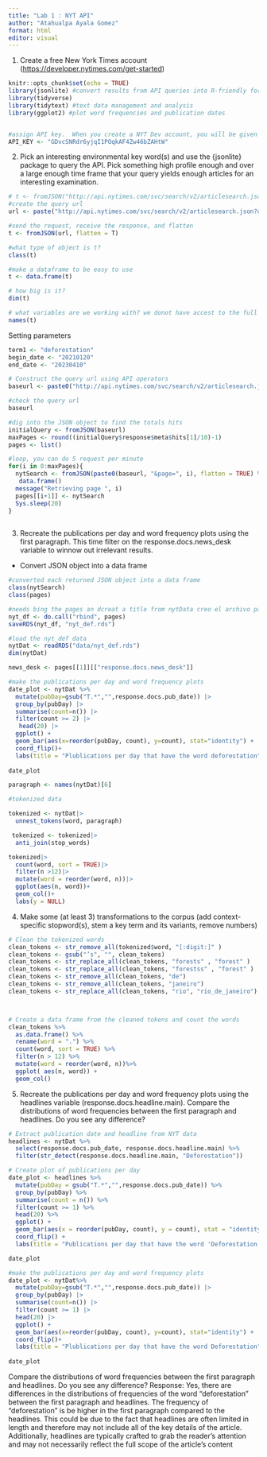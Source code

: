 ```yaml
---
title: "Lab 1 : NYT API"
author: "Atahualpa Ayala Gomez"
format: html
editor: visual
---
```


1.  Create a free New York Times account (<https://developer.nytimes.com/get-started>)

```r
knitr::opts_chunk$set(echo = TRUE)
library(jsonlite) #convert results from API queries into R-friendly formats 
library(tidyverse)
library(tidytext) #text data management and analysis
library(ggplot2) #plot word frequencies and publication dates


#assign API key.  When you create a NYT Dev account, you will be given a key
API_KEY <- "GDvcSNRdr6yjqI1POqkAF4Zw46bZAHtW"
```

2.  Pick an interesting environmental key word(s) and use the {jsonlite} package to query the API. Pick something high profile enough and over a large enough time frame that your query yields enough articles for an interesting examination.

```r

# t <- fromJSON("http://api.nytimes.com/svc/search/v2/articlesearch.json?q=haaland&api-key=",API_KEY,flatten = TRUE) 
#create the query url
url <- paste("http://api.nytimes.com/svc/search/v2/articlesearch.json?q=deforestation&api-key=",API_KEY, sep ="")

#send the request, receive the response, and flatten
t <- fromJSON(url, flatten = T)
```

```r
#what type of object is t?
class(t) 

#make a dataframe to be easy to use
t <- data.frame(t)

# how big is it?
dim(t)

# what variables are we working with? we donot have accest to the full text, are more by parts. 
names(t)

```

Setting parameters

```r
term1 <- "deforestation"
begin_date <- "20210120"
end_date <- "20230410"

# Construct the query url using API operators
baseurl <- paste0("http://api.nytimes.com/svc/search/v2/articlesearch.json?q=",term1,"&begin_date=",begin_date,"&end_date=",end_date,"&facet_filter=true&api-key=","GDvcSNRdr6yjqI1POqkAF4Zw46bZAHtW", sep="")

#check the query url
baseurl
```

```r
#dig into the JSON object to find the totals hits
initialQuery <- fromJSON(baseurl)
maxPages <- round((initialQuery$response$meta$hits[1]/10)-1)
pages <- list()

#loop, you can do 5 request per minute
for(i in 0:maxPages){
  nytSearch <- fromJSON(paste0(baseurl, "&page=", i), flatten = TRUE) %>%
   data.frame() 
  message("Retrieving page ", i)
  pages[[i+1]] <- nytSearch 
  Sys.sleep(20) 
}
 
```

3.  Recreate the publications per day and word frequency plots using the first paragraph. This time filter on the response.docs.news_desk variable to winnow out irrelevant results.


-   Convert JSON object into a data frame
```r
#converted each returned JSON object into a data frame
class(nytSearch)
class(pages)

#needs bing the pages an dcreat a title from nytData creo el archivo para compartir
nyt_df <- do.call("rbind", pages)
saveRDS(nyt_df, "nyt_def.rds")

#load the nyt_def data
nytDat <- readRDS("data/nyt_def.rds")
dim(nytDat)

news_desk <- pages[[1]][["response.docs.news_desk"]]
```


```r
#make the publications per day and word frequency plots
date_plot <- nytDat %>%
  mutate(pubDay=gsub("T.*","",response.docs.pub_date)) |>
  group_by(pubDay) |>
  summarise(count=n()) |>
  filter(count >= 2) |>
   head(20) |>
  ggplot() +
  geom_bar(aes(x=reorder(pubDay, count), y=count), stat="identity") +
  coord_flip()+
  labs(title = "Plublications per day that have the word deforestation")
  
date_plot
```


```r

paragraph <- names(nytDat)[6]

#tokenized data

tokenized <- nytDat|>
  unnest_tokens(word, paragraph)


```

```r

 tokenized <- tokenized|>
  anti_join(stop_words)

tokenized|>
  count(word, sort = TRUE)|>
  filter(n >12)|>
  mutate(word = reorder(word, n))|>
  ggplot(aes(n, word))+
  geom_col()+
  labs(y = NULL)

```

4.  Make some (at least 3) transformations to the corpus (add context-specific stopword(s), stem a key term and its variants, remove numbers)

```r

# Clean the tokenized words
clean_tokens <- str_remove_all(tokenized$word, "[:digit:]" )
clean_tokens <- gsub("’s", "", clean_tokens)
clean_tokens <- str_replace_all(clean_tokens, "forests" , "forest" )
clean_tokens <- str_replace_all(clean_tokens, "forestss" , "forest" )
clean_tokens <- str_remove_all(clean_tokens, "de")
clean_tokens <- str_remove_all(clean_tokens, "janeiro")
clean_tokens <- str_replace_all(clean_tokens, "rio", "rio_de_janeiro")



# Create a data frame from the cleaned tokens and count the words
clean_tokens %>%
  as.data.frame() %>%
  rename(word = ".") %>%
  count(word, sort = TRUE) %>%
  filter(n > 12) %>%
  mutate(word = reorder(word, n))%>%
  ggplot( aes(n, word)) +
  geom_col() 
```

5.  Recreate the publications per day and word frequency plots using the headlines variable (response.docs.headline.main). Compare the distributions of word frequencies between the first paragraph and headlines. Do you see any difference?


```r

# Extract publication date and headline from NYT data
headlines <- nytDat %>%
  select(response.docs.pub_date, response.docs.headline.main) %>%
  filter(str_detect(response.docs.headline.main, "Deforestation"))

# Create plot of publications per day
date_plot <- headlines %>%
  mutate(pubDay = gsub("T.*","",response.docs.pub_date)) %>%
  group_by(pubDay) %>%
  summarise(count = n()) %>%
  filter(count >= 1) %>%
  head(20) %>%
  ggplot() +
  geom_bar(aes(x = reorder(pubDay, count), y = count), stat = "identity") +
  coord_flip() +
  labs(title = "Publications per day that have the word 'Deforestation'")

date_plot
```

```r

#make the publications per day and word frequency plots
date_plot <- nytDat%>%
  mutate(pubDay=gsub("T.*","",response.docs.pub_date)) |>
  group_by(pubDay) |>
  summarise(count=n()) |>
  filter(count >= 1) |>
  head(20) |>
  ggplot() +
  geom_bar(aes(x=reorder(pubDay, count), y=count), stat="identity") +
  coord_flip()+
  labs(title = "Plublications per day that have the word Deforestation")
  
date_plot

```
Compare the distributions of word frequencies between the first paragraph and headlines. Do you see any difference?
Response: Yes, there are differences in the distributions of  frequencies of the  word "deforestation" between the first paragraph and headlines. The  frequency of "deforestation" is  be higher in the first paragraph compared to the headlines. This could be due to the fact that headlines are often limited in length and therefore may not include all of the key details of the article. Additionally, headlines are typically crafted to grab the reader's attention and may not necessarily reflect the full scope of the article's content
